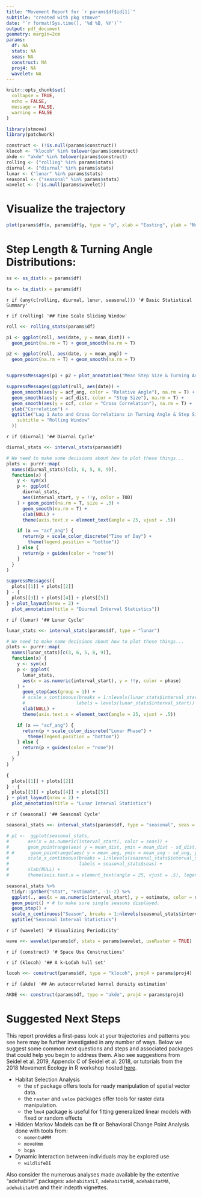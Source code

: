 ```yaml
---
title: "Movement Report for `r params$df$id[1]`"
subtitle: "created with pkg stmove" 
date: "`r format(Sys.time(), '%d %B, %Y')`"
output: pdf_document
geometry: margin=2cm
params:
  df: NA
  stats: NA
  seas: NA
  construct: NA
  proj4: NA
  wavelet: NA
---
```


```r
knitr::opts_chunk$set(
  collapse = TRUE,
  echo = FALSE,
  message = FALSE,
  warning = FALSE
)

library(stmove)
library(patchwork)

construct <- (!is.null(params$construct))
klocoh <- "klocoh" %in% tolower(params$construct)
akde <- "akde" %in% tolower(params$construct)
rolling <- ("rolling" %in% params$stats)
diurnal <- ("diurnal" %in% params$stats)
lunar <- ("lunar" %in% params$stats)
seasonal <- ("seasonal" %in% params$stats)
wavelet <- (!is.null(params$wavelet))
```

# Visualize the trajectory

```r
plot(params$df$x, params$df$y, type = "p", xlab = "Easting", ylab = "Northing")
```

# Step Length & Turning Angle Distributions:

```r
ss <- ss_dist(x = params$df)
```

```r
ta <- ta_dist(x = params$df)
```

`r if (any(c(rolling, diurnal, lunar, seasonal))) '# Basic Statistical Summary'`

`r if (rolling) '## Fine Scale Sliding Window'`

```r
roll <<- rolling_stats(params$df)

p1 <- ggplot(roll, aes(date, y = mean_dist)) +
  geom_point(na.rm = T) + geom_smooth(na.rm = T)

p2 <- ggplot(roll, aes(date, y = mean_ang)) +
  geom_point(na.rm = T) + geom_smooth(na.rm = T)


suppressMessages(p1 + p2 + plot_annotation("Mean Step Size & Turning Angle on a Rolling Interval"))

suppressMessages(ggplot(roll, aes(date)) +
  geom_smooth(aes(y = acf_ang, color = "Relative Angle"), na.rm = T) +
  geom_smooth(aes(y = acf_dist, color = "Step Size"), na.rm = T) +
  geom_smooth(aes(y = ccf, color = "Cross Correlation"), na.rm = T) +
  ylab("Correlation") +
  ggtitle("Lag 1 Auto and Cross Correlations in Turning Angle & Step Size",
    subtitle = "Rolling Window"
  ))
```

`r if (diurnal) '## Diurnal Cycle'`

```r
diurnal_stats <<- interval_stats(params$df)

# We need to make some decisions about how to plot these things...
plots <- purrr::map(
  names(diurnal_stats)[c(3, 6, 5, 8, 9)],
  function(x) {
    y <- sym(x)
    p <- ggplot(
      diurnal_stats,
      aes(interval_start, y = !!y, color = TOD)
    ) + geom_point(na.rm = T, size = .3) +
      geom_smooth(na.rm = T) +
      xlab(NULL) +
      theme(axis.text.x = element_text(angle = 25, vjust = .5))

    if (x == "acf_ang") {
      return(p + scale_color_discrete("Time of Day") +
        theme(legend.position = "bottom"))
    } else {
      return(p + guides(color = "none"))
    }
  }
)

suppressMessages({
  plots[[1]] + plots[[2]]
} - {
  plots[[3]] + plots[[4]] + plots[[5]]
} + plot_layout(nrow = 2) +
  plot_annotation(title = "Diurnal Interval Statistics"))
```

`r if (lunar) '## Lunar Cycle'`

```r
lunar_stats <<- interval_stats(params$df, type = "lunar")

# We need to make some decisions about how to plot these things...
plots <- purrr::map(
  names(lunar_stats)[c(3, 6, 5, 8, 9)],
  function(x) {
    y <- sym(x)
    p <- ggplot(
      lunar_stats,
      aes(x = as.numeric(interval_start), y = !!y, color = phase)
    ) +
      geom_step(aes(group = 1)) +
      # scale_x_continuous(breaks = 1:nlevels(lunar_stats$interval_start),
      #                   labels = levels(lunar_stats$interval_start)) +
      xlab(NULL) +
      theme(axis.text.x = element_text(angle = 25, vjust = .5))

    if (x == "acf_ang") {
      return(p + scale_color_discrete("Lunar Phase") +
        theme(legend.position = "bottom"))
    } else {
      return(p + guides(color = "none"))
    }
  }
)

{
  plots[[1]] + plots[[2]]
} - {
  plots[[3]] + plots[[4]] + plots[[5]]
} + plot_layout(nrow = 2) +
  plot_annotation(title = "Lunar Interval Statistics")
```

`r if (seasonal) '## Seasonal Cycle'`

```r
seasonal_stats <<- interval_stats(params$df, type = "seasonal", seas = params$seas)

# p1 <-  ggplot(seasonal_stats,
#       aes(x = as.numeric(interval_start), color = seas)) +
#       geom_pointrange(aes( y = mean_dist, ymin = mean_dist - sd_dist, ymax = mean_dist + sd_dist)) +
# #      geom_pointrange(aes( y = mean_ang, ymin = mean_ang - sd_ang, ymax = mean_ang + sd_ang)) +
#       scale_x_continuous(breaks = 1:nlevels(seasonal_stats$interval_start),
#                          labels = seasonal_stats$seas) +
#       xlab(NULL) +
#       theme(axis.text.x = element_text(angle = 25, vjust = .5), legend.position = "None")

seasonal_stats %>%
  tidyr::gather("stat", "estimate", -1:-2) %>%
  ggplot(., aes(x = as.numeric(interval_start), y = estimate, color = stat)) +
  geom_point() + # to make sure single seasons displayed.
  geom_step() +
  scale_x_continuous("Season", breaks = 1:nlevels(seasonal_stats$interval_start)) +
  ggtitle("Seasonal Interval Statistics")

```

`r if (wavelet) '# Visualizing Periodicity'`

```r
wave <<- wavelet(params$df, stats = params$wavelet, useRaster = TRUE)
```

`r if (construct) '# Space Use Constructions'`

`r if (klocoh) '## A k-LoCoh hull set'`

```r
locoh <<- construct(params$df, type = "klocoh", proj4 = params$proj4)
```

`r if (akde) '## An autocorrelated kernel density estimation'`
```r
AKDE <<- construct(params$df, type = "akde", proj4 = params$proj4)
```

\newpage
# Suggested Next Steps

This report provides a first-pass look at your trajectories and patterns you see here
may be further investigated in any number of ways. Below we suggest some common 
next questions and steps and associated packages that could help you begin to address them. 
Also see suggestions from Seidel et al. 2019, Appendix C of Seidel et al. 2018,
or tutorials from the 2018 Movement Ecology in R workshop hosted [here](https://www.danaseidel.com/MovEco-R-Workshop/).

- Habitat Selection Analysis
    - the `sf` package offers tools for ready manipulation of spatial vector data. 
    - the `raster` and `velox` packages offer tools for raster data manipulation. 
    - the `lme4` package is useful for fitting generalized linear models with fixed or random effects
- Hidden Markov Models can be fit or Behavioral Change Point Analysis done with tools from:
    - `momentuHMM`
    - `moveHmm`
    - `bcpa`
- Dynamic Interaction between individuals may be explored use
    - `wildlifeDI`
    
Also consider the numerous analyses made available by the extentive "adehabitat" packages:
`adehabitatLT`, `adehabitatHR`, `adehabitatMA`, `adehabitatHS` and their indepth vignettes. 

